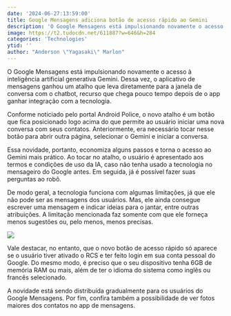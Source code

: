```yaml
---
date: '2024-06-27:13:59:00'
title: Google Mensagens adiciona botão de acesso rápido ao Gemini
description: 'O Google Mensagens está impulsionando novamente o acesso à inteligência artificial generativa Gemini. Dessa vez, o aplicativo de mensagens ganhou um atalho que leva diretamente para a janela de conversa com o chatbot, recurso que chega pouco tempo depois de o app ganhar integração com a tecnologia.'
image: https://t2.tudocdn.net/611887?w=646&h=284
categories: 'Technologies'
ytid: ''
author: "Anderson \"Yagasaki\" Marlon"
---
```


O Google Mensagens está impulsionando novamente o acesso à inteligência artificial generativa Gemini. Dessa vez, o aplicativo de mensagens ganhou um atalho que leva diretamente para a janela de conversa com o chatbot, recurso que chega pouco tempo depois de o app ganhar integração com a tecnologia.

Conforme noticiado pelo portal Android Police, o novo atalho é um botão que fica posicionado logo acima do que permite ao usuário iniciar uma nova conversa com seus contatos. Anteriormente, era necessário tocar nesse botão para abrir outra página, selecionar o Gemini e iniciar a conversa.

Essa novidade, portanto, economiza alguns passos e torna o acesso ao Gemini mais prático. Ao tocar no atalho, o usuário é apresentado aos termos e condições de uso da IA, caso não tenha usado a tecnologia no mensageiro do Google antes. Em seguida, já é possível fazer suas perguntas ao robô.

De modo geral, a tecnologia funciona com algumas limitações, já que ele não pode ser as mensagens dos usuários. Mas, ele ainda consegue escrever uma mensagem e indicar ideias para o jantar, entre outras atribuições. A limitação mencionada faz somente com que ele forneça menos sugestões ou, pelo menos, menos precisas.

![](https://t2.tudocdn.net/717265?w=220&h=489)

Vale destacar, no entanto, que o novo botão de acesso rápido só aparece se o usuário tiver ativado o RCS e ter feito login em sua conta pessoal do Google. Do mesmo modo, é preciso que o seu dispositivo tenha 6GB de memória RAM ou mais, além de ter o idioma do sistema como inglês ou francês selecionado.

A novidade está sendo distribuída gradualmente para os usuários do Google Mensagens. Por fim, confira também a possibilidade de ver fotos maiores dos contatos no app de mensagens.
